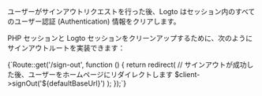 

ユーザーがサインアウトリクエストを行った後、Logto はセッション内のすべてのユーザー認証 (Authentication) 情報をクリアします。

PHP セッションと Logto セッションをクリーンアップするために、次のようにサインアウトルートを実装できます：

<CodeBlock language="php">
  {`Route::get('/sign-out', function () {
  return redirect(
    // サインアウトが成功した後、ユーザーをホームページにリダイレクトします
    $client->signOut('${defaultBaseUrl}')
  );
});`}
</CodeBlock>

<ImplementSignOutRouteNotice />

